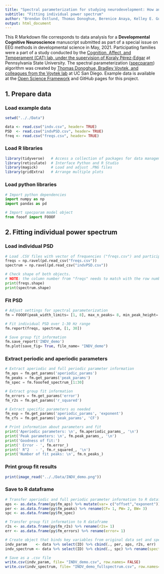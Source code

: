 ```yaml
---
title: "Spectral parameterization for studying neurodevelopment: How and why"
subtitle: "Fitting individual power spectrum"
author: "Brendan Ostlund, Thomas Donoghue, Berenice Anaya, Kelley E. Gunther, Sarah L. Karalunas, Bradley Voytek, & Koraly E. Pérez-Edgar"
output: html_document
---
```

This R Markdown file corresponds to data analysis for a **Developmental Cognitive Neuroscience** manuscript submitted as part of a special issue on EEG methods in developmental science in May, 2021. Participating families were a part of a study conducted by the [Cognition, Affect, and Temperament (CAT) lab, under the supervision of Koraly Pérez-Edgar](http://www.catlabpsu.com/) at Pennsylvania State University. The spectral parameterization ([specparam](https://fooof-tools.github.io/fooof/index.html)) algorithm was created by [Thomas Donoghue, Bradley Voytek, and colleagues from the Voytek lab](https://voyteklab.com/) at UC San Diego. Example data is available at the [Open Science Framework](https://osf.io/efj6c/) and GitHub pages for this project.


## **1.** Prepare data
### Load example data
```r
setwd(".././Data")

data <- read.csv("indv.csv", header= TRUE)
PSD  <- read.csv("indvPSD.csv", header= TRUE)
freq <- read.csv("freqs.csv", header= TRUE)
```

### Load R libraries
```r
library(tidyverse)   # Access a collection of packages for data management (e.g., dplyr, ggplot2, readr)
library(reticulate)  # Interface Python and R Studio
library(magick)      # Load and adjust .PNG files
library(gridExtra)   # Arrange multiple plots
```

### Load python libraries
```python
# Import python dependencies
import numpy as np
import pandas as pd

# Import specparam model object
from fooof import FOOOF
```


## **2.** Fitting individual power spectrum
### Load individual PSD
```python
# Load .CSV files with vector of frequencies ("freqs.csv") and participant x frequencies matrix ("eopPSDs.csv")
freqs = np.ravel(pd.read_csv("freqs.csv"))
spectrum = np.ravel(pd.read_csv("indvPSD.csv"))

# Check shape of both objects.
# NOTE: the column number from "freqs" needs to match with the row number of "spectra"
print(freqs.shape)
print(spectrum.shape)
```

### Fit PSD
```python
# Adjust settings for spectral parameterization
fm = FOOOF(peak_width_limits= [1, 8], max_n_peaks= 8, min_peak_height= 0.05)

# Fit individual PSD over 1-30 Hz range
fm.report(freqs, spectrum, [1, 30])

# Save group fit information
fm.save_report('INDV_demo')
fm.plot(save_fig= True, file_name= "INDV_demo")
```

### Extract periodic and aperiodic parameters
```python
# Extract aperiodic and full periodic parameter information
fm_aps = fm.get_params('aperiodic_params')
fm_peaks = fm.get_params('peak_params')
fm_spec = fm.fooofed_spectrum_[1:30]

# Extract group fit information
fm_errors = fm.get_params('error')
fm_r2s = fm.get_params('r_squared')

# Extract specific parameters as needed
fm_exp = fm.get_params('aperiodic_params', 'exponent')
fm_cfs = fm.get_params('peak_params', 'CF')

# Print information about parameters and fit
print('Aperiodic parameters: \n', fm.aperiodic_params_, '\n')
print('Peak parameters: \n', fm.peak_params_, '\n')
print('Goodness of fit:')
print(' Error - ', fm.error_)
print(' R^2   - ', fm.r_squared_, '\n')
print('Number of fit peaks: \n', fm.n_peaks_)
```

### Print group fit results
```r
print(image_read(".././Data/INDV_demo.png"))
```

### Save to R dataframe
```r
# Transfer aperiodic and full periodic parameter information to R dataframe
aps <- as.data.frame(py$fm_aps) %>% mutate(var= c("offset","exponent")) %>% spread(var,`py$fm_aps`)
per <- as.data.frame(py$fm_peaks) %>% rename(CF= 1, PW= 2, BW= 3)
spc <- as.data.frame(py$fm_spec)

# Transfer group fit information to R dataframe
r2s <- as.data.frame(py$fm_r2s) %>% rename(r2s= 1)
err <- as.data.frame(py$fm_errors) %>% rename(error= 1)

# Create object that binds key variables from original data set and specparam parameters
indv_param    <- data %>% select(ID) %>% cbind(., per, aps, r2s, err)
indv_spectrum <- data %>% select(ID) %>% cbind(., spc) %>% rename(spectrum= `py$fm_spec`)

# Save as a .csv file
write.csv(indv_param, file= "INDV_demo.csv", row.names= FALSE)
write.csv(indv_spectrum, file= "INDV_demo_fullspectrum.csv", row.names= FALSE)
```